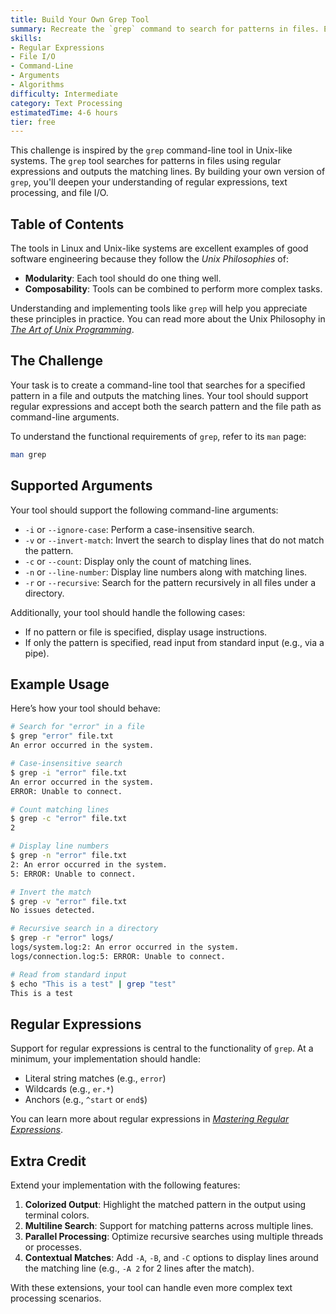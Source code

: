 ```yaml
---
title: Build Your Own Grep Tool
summary: Recreate the `grep` command to search for patterns in files. Explore regular expressions, file searching algorithms, and command-line arguments.
skills:
- Regular Expressions
- File I/O
- Command-Line
- Arguments
- Algorithms
difficulty: Intermediate
category: Text Processing
estimatedTime: 4-6 hours
tier: free
---
```


This challenge is inspired by the `grep` command-line tool in Unix-like systems. The `grep` tool searches for patterns in files using regular expressions and outputs the matching lines. By building your own version of `grep`, you'll deepen your understanding of regular expressions, text processing, and file I/O.

## Table of Contents

The tools in Linux and Unix-like systems are excellent examples of good software engineering because they follow the _Unix Philosophies_ of:

- **Modularity**: Each tool should do one thing well.
- **Composability**: Tools can be combined to perform more complex tasks.

Understanding and implementing tools like `grep` will help you appreciate these principles in practice. You can read more about the Unix Philosophy in [_The Art of Unix Programming_](http://www.catb.org/~esr/writings/taoup/html).

## The Challenge

Your task is to create a command-line tool that searches for a specified pattern in a file and outputs the matching lines. Your tool should support regular expressions and accept both the search pattern and the file path as command-line arguments.

To understand the functional requirements of `grep`, refer to its `man` page:

```bash
man grep
```

## Supported Arguments

Your tool should support the following command-line arguments:

- `-i` or `--ignore-case`: Perform a case-insensitive search.
- `-v` or `--invert-match`: Invert the search to display lines that do not match the pattern.
- `-c` or `--count`: Display only the count of matching lines.
- `-n` or `--line-number`: Display line numbers along with matching lines.
- `-r` or `--recursive`: Search for the pattern recursively in all files under a directory.

Additionally, your tool should handle the following cases:

- If no pattern or file is specified, display usage instructions.
- If only the pattern is specified, read input from standard input (e.g., via a pipe).

## Example Usage

Here’s how your tool should behave:

```bash
# Search for "error" in a file
$ grep "error" file.txt
An error occurred in the system.

# Case-insensitive search
$ grep -i "error" file.txt
An error occurred in the system.
ERROR: Unable to connect.

# Count matching lines
$ grep -c "error" file.txt
2

# Display line numbers
$ grep -n "error" file.txt
2: An error occurred in the system.
5: ERROR: Unable to connect.

# Invert the match
$ grep -v "error" file.txt
No issues detected.

# Recursive search in a directory
$ grep -r "error" logs/
logs/system.log:2: An error occurred in the system.
logs/connection.log:5: ERROR: Unable to connect.

# Read from standard input
$ echo "This is a test" | grep "test"
This is a test
```

## Regular Expressions

Support for regular expressions is central to the functionality of `grep`. At a minimum, your implementation should handle:

- Literal string matches (e.g., `error`)
- Wildcards (e.g., `er.*`)
- Anchors (e.g., `^start` or `end$`)

You can learn more about regular expressions in [_Mastering Regular Expressions_](https://www.oreilly.com/library/view/mastering-regular-expressions/).

## Extra Credit

Extend your implementation with the following features:

1. **Colorized Output**: Highlight the matched pattern in the output using terminal colors.
2. **Multiline Search**: Support for matching patterns across multiple lines.
3. **Parallel Processing**: Optimize recursive searches using multiple threads or processes.
4. **Contextual Matches**: Add `-A`, `-B`, and `-C` options to display lines around the matching line (e.g., `-A 2` for 2 lines after the match).

With these extensions, your tool can handle even more complex text processing scenarios.
